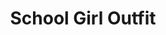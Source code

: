 ---
title: "School Girl Outfit"
meta_title: "School Girl Outfit craft"
description: "Craft de School Girl Outfit"
rank: "e"
draft: false
name: "School Girl Outfit"
recipe_img: "https://wiki.pokexgames.com/images/e/ea/SchoolGirl.png"
level: 17
craft_time: 7200
result: 1
value_npc: 1
ingredients:
  - name: "Comb"
    quantity: 7
    item_img: "https://wiki.pokexgames.com/images/9/9b/Comb.png"
    value_npc: 1
  - name: "Cute Ball"
    quantity: 20
    item_img: "https://wiki.pokexgames.com/images/6/68/Cute_Ball.png"
    value_npc: 1
  - name: "Cloth"
    quantity: 3
    item_img: "https://wiki.pokexgames.com/images/5/51/Cloth.png"
    value_npc: 1
  - name: "Red Scarf"
    quantity: 1
    item_img: "https://wiki.pokexgames.com/images/4/4f/Red_Scarf.png"
    value_npc: 1
  - name: "Pink Bow"
    quantity: 1
    item_img: "https://wiki.pokexgames.com/images/4/4e/Pink_Bow.png"
    value_npc: 1
  - name: "Style Point"
    quantity: 1000
    item_img: "https://wiki.pokexgames.com/images/e/e0/Style_point.png"
    value_npc: 1
---